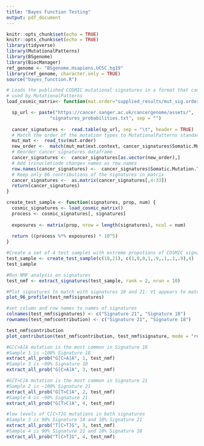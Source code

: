 ```yaml
---
title: "Bayes Function Testing"
output: pdf_document
---
```


```r
knitr::opts_chunk$set(echo = TRUE)
knitr::opts_chunk$set(echo = TRUE)
library(tidyverse)
library(MutationalPatterns)
library(BSgenome)
library(BiocManager)
ref_genome <- "BSgenome.Hsapiens.UCSC.hg19"
library(ref_genome, character.only = TRUE)
source("bayes_function.R")
```

```r
# Loads the published COSMIC mutational signatures in a format that can be
# used by MutationalPatterns
load_cosmic_matrix<- function(mut.order="supplied_results/mut_sig.order.txt") {

  sp_url <- paste("https://cancer.sanger.ac.uk/cancergenome/assets/",
                "signatures_probabilities.txt", sep = "")
   
  cancer_signatures <-  read.table(sp_url, sep = "\t", header = TRUE)
  # Match the order of the mutation types to MutationalPatterns standard
  mut_mat <-  read_tsv(mut.order)
  new_order <-  match(mut_mat$ext.context, cancer_signatures$Somatic.Mutation.Type) 
  # Reorder cancer signatures dataframe
  cancer_signatures <-  cancer_signatures[as.vector(new_order),]
  # Add trinucletiode changes names as row.names
  row.names(cancer_signatures) <-  cancer_signatures$Somatic.Mutation.Type
  # Keep only 96 contributions of the signatures in matrix
  cancer_signatures <-  as.matrix(cancer_signatures[,4:33])
  return(cancer_signatures)
}
```

```r
create_test_sample <- function(signatures, prop, num) {
  cosmic_signatures <- load_cosmic_matrix()
  process <- cosmic_signatures[, signatures]
  
  exposures <- matrix(prop, nrow = length(signatures), ncol = num)
  
  return ((process %*% exposures) * 10^5)
}
```

```r
#Create a set of 4 test samples with extreme propotions of COSMIC signatures 18 and 21
test_sample <- create_test_sample(c(18,21), c(1,0,0,1,.9,.1,.1,.9),4)
test_sample
```

```r
#Run NMF analysis on signatures
test_nmf <- extract_signatures(test_sample, rank = 2, nrun = 10)

#Plot signatures to match with signatures 18 and 21: V1 appears to match signature 21, V2 appears to match signature 18
plot_96_profile(test_nmf$signatures)

#set column and row names to names of signatures
colnames(test_nmf$signatures) <- c("Signature 21", "Signature 18")
rownames(test_nmf$contribution) <- c("Signature 21", "Signature 18")
```

```r
test_nmf$contribution
plot_contribution(test_nmf$contribution, test_nmf$signature, mode = "relative", coord_flip = TRUE)
```

```r
#G[C>A]A mutation is the most common in Signature 18
#Sample 1 is ~100% Signature 18
extract_all_prob("G[C>A]A", 1, test_nmf)
#Sample 3 is ~90% Signature 18
extract_all_prob("G[C>A]A", 3, test_nmf)
```

```r
#G[T>C]A mutation is the most common in Signature 21
#Sample 2 is ~100% Signature 21
extract_all_prob("G[T>C]A", 2, test_nmf)
#Sample 4 is ~90% Signature 21
extract_all_prob("G[T>C]A", 4, test_nmf)
```

```r
#low levels of C[C>T]G mutations in both signatures
#Sample 3 is 90% Signature 18 and 10% Signature 21
extract_all_prob("T[C>T]G", 3, test_nmf)
#Sample 4 is 90% Signature 21 and 10% Signature 18
extract_all_prob("T[C>T]G", 4, test_nmf)
```

